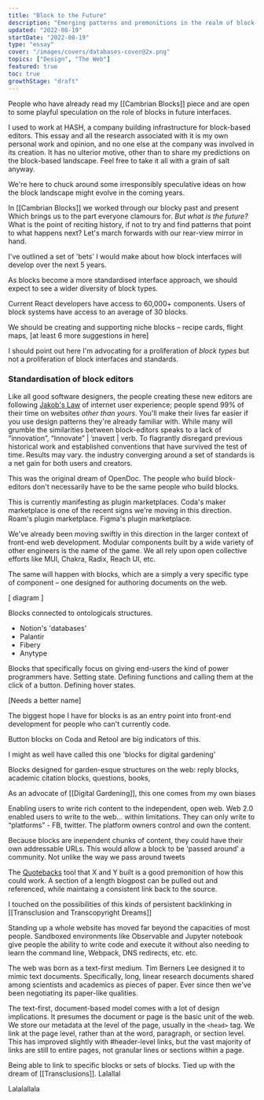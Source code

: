 ```yaml
---
title: "Block to the Future"
description: "Emerging patterns and premonitions in the realm of block-based editors"
updated: "2022-08-19"
startDate: "2022-08-19"
type: "essay"
cover: "/images/covers/databases-cover@2x.png"
topics: ["Design", "The Web"]
featured: true
toc: true
growthStage: "draft"
---
```


<AssumedAudience>

People who have already read my [[Cambrian Blocks]] piece and are open to some playful speculation on the role of blocks in future interfaces.

</AssumedAudience>

<Disclaimer>

I used to work at HASH, a company building infrastructure for block-based editors. This essay and all the research associated with it is my own personal work and opinion, and no one else at the company was involved in its creation. It has no ulterior motive, other than to share my predictions on the block-based landscape. Feel free to take it all with a grain of salt anyway.

</Disclaimer>


<Spacer size="small" />

We're here to chuck around some irresponsibly speculative ideas on how the block landscape might evolve in the coming years.

In [[Cambrian Blocks]] we worked through our blocky past and present
Which brings us to the part everyone clamours for. _But what is the future?_ What is the point of reciting history, if not to try and find patterns that point to what happens next? Let's march forwards with our rear-view mirror in hand.

I've outlined a set of 'bets' I would make about how block interfaces will develop over the next 5 years.


<Spacer size="xs" />

<ListNumber number="1" title="Diversifying block types">

As blocks become a more standardised interface approach, we should expect to see a wider diversity of block types.

Current React developers have access to 60,000+ components. Users of block systems have access to an average of 30 blocks.

We should be creating and supporting niche blocks – recipe cards, flight maps, [at least 6 more suggestions in here]

I should point out here I'm advocating for a proliferation of _block types_ but not a proliferation of block interfaces and standards.

### Standardisation of block editors

Like all good software designers, the people creating these new editors are following [Jakob's Law](https://www.nngroup.com/videos/jakobs-law-internet-ux/) of internet user experience; people spend 99% of their time on websites _other than yours_. You'll make their lives far easier if you use design patterns they're already familiar with. While many will grumble the similarities between block-editors speaks to a lack of “innovation”, <Footnote idName={3}> “Innovate” | ˈɪnəveɪt | verb. To flagrantly disregard previous historical work and established conventions that have survived the test of time. Results may vary. </Footnote> the industry converging around a set of standards is a net gain for both users and creators.

</ListNumber>

<ListNumber number="2" title="Independent block development">

This was the original dream of OpenDoc. The people who build block-editors don't necessarily have to be the same people who build blocks.

This is currently manifesting as plugin marketplaces. Coda's maker marketplace is one of the recent signs we're moving in this direction. Roam's plugin marketplace. Figma's plugin marketplace.

We've already been moving swiftly in this direction in the larger context of front-end web development. Modular components built by a wide variety of other engineers is the name of the game. We all rely upon open collective efforts like MUI, Chakra, Radix, Reach UI, etc.

The same will happen with blocks, which are a simply a very specific type of component – one designed for authoring documents on the web.

[ diagram ]

</ListNumber>

<ListNumber number="3" title="Ontology-backed blocks">

Blocks connected to ontologicals structures.

- Notion's 'databases'
- Palantir
- Fibery
- Anytype

</ListNumber>

<ListNumber number="4" title="Blocks enabling end-user programming">

Blocks that specifically focus on giving end-users the kind of power programmers have. Setting state. Defining functions and calling them at the click of a button. Defining hover states. 

[Needs a better name]

The biggest hope I have for blocks is as an entry point into front-end development for people who can't currently code.

Button blocks on Coda and Retool are big indicators of this.

</ListNumber>

<ListNumber number="5" title="Improved open, indie web publishing tooling">

I might as well have called this one 'blocks for digital gardening'

Blocks designed for garden-esque structures on the web: reply blocks, academic citation blocks, questions, books, 

As an advocate of [[Digital Gardening]], this one comes from my own biases

Enabling users to write rich content to the independent, open web. Web 2.0 enabled users to write to the web... within limitations. They can only write to “platforms” - FB, twitter. The platform owners control and own the content.

Because blocks are inependent chunks of content, they could have their own addressable URLs. This would allow a block to be 'passed around' a community. Not unlike the way we pass around tweets

The [Quotebacks]() tool that X and Y built is a good premonition of how this could work. A section of a length blogpost can be pulled out and referenced, while maintaing a consistent link back to the source.

I touched on the possibilities of this kinds of persistent backlinking in [[Transclusion and Transcopyright Dreams]]

</ListNumber>

<ListNumber number="6" title="The modular web">

Standing up a whole website has moved far beyond the capacities of most people. Sandboxed environments like Observable and Jupyter notebook give people the ability to write code and execute it without also needing to learn the command line, Webpack, DNS redirects, etc. etc.

The web was born as a text-first medium. Tim Berners Lee designed it to mimic text documents. Specifically, long, linear research documents shared among scientists and academics as pieces of paper. Ever since then we've been negotiating its paper-like qualities.

The text-first, document-based model comes with a lot of design implications. It presumes the document or page is the basic unit of the web. We store our metadata at the level of the page, usually in the `<head>` tag. We link at the page level, rather than at the word, paragraph, or section level. <Footnote idName={1}>This has improved slightly with #header-level links, but the vast majority of links are still to entire pages, not granular lines or sections within a page.</Footnote>

Being able to link to specific blocks or sets of blocks. Tied up with the dream of [[Transclusions]]. Lalallal

</ListNumber>


Lalalallala